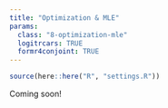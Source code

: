 ```yaml
---
title: "Optimization & MLE"
params:
  class: "8-optimization-mle"
  logitrcars: TRUE
  formr4conjoint: TRUE
---
```


```r
source(here::here("R", "settings.R"))
```

Coming soon!
